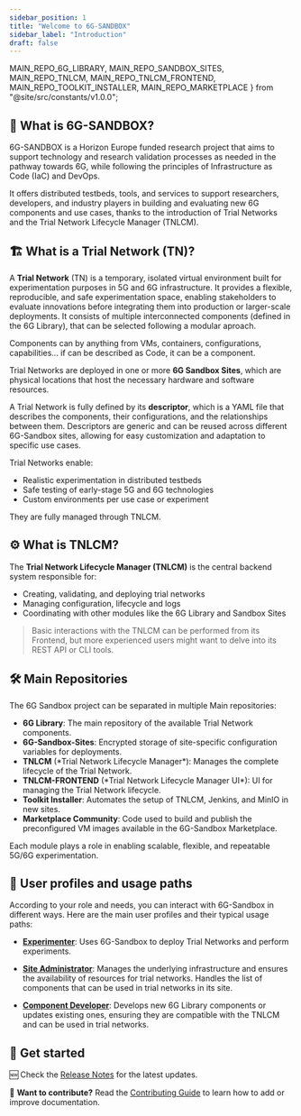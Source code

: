 ```yaml
---
sidebar_position: 1
title: "Welcome to 6G-SANDBOX"
sidebar_label: "Introduction"
draft: false
---
```


  MAIN_REPO_6G_LIBRARY,
  MAIN_REPO_SANDBOX_SITES,
  MAIN_REPO_TNLCM,
  MAIN_REPO_TNLCM_FRONTEND,
  MAIN_REPO_TOOLKIT_INSTALLER,
  MAIN_REPO_MARKETPLACE
} from "@site/src/constants/v1.0.0";

## :satellite: **What is 6G-SANDBOX?**

6G-SANDBOX is a Horizon Europe funded research project that aims to support technology and research validation processes as needed in the pathway towards 6G, 
while following the principles of Infrastructure as Code (IaC) and DevOps.

It offers distributed testbeds, tools, and services to support researchers, developers, and industry players in building and evaluating new 6G components and
use cases, thanks to the introduction of Trial Networks and the Trial Network Lifecycle Manager (TNLCM).


## :building_construction: **What is a Trial Network (TN)?**

A **Trial Network** (TN) is a temporary, isolated virtual environment built for experimentation purposes in 5G and 6G infrastructure.
It provides a flexible, reproducible, and safe experimentation space, enabling stakeholders to evaluate innovations before integrating them
into production or larger-scale deployments.
It consists of multiple interconnected components (defined in the <Link to={LIBRARY_REPO_URL}>6G Library</Link>), that can be selected following a modular aproach.

Components can by anything from VMs, containers, configurations, capabilities... if can be described as Code, it can be a component.

Trial Networks are deployed in one or more **6G Sandbox Sites**, which are physical locations that host the necessary hardware and software resources.

A Trial Network is fully defined by its **descriptor**, which is a YAML file that describes the components, their configurations, and the relationships between them.
Descriptors are generic and can be reused across different 6G-Sandbox sites, allowing for easy customization and adaptation to specific use cases.

Trial Networks enable:

- Realistic experimentation in distributed testbeds
- Safe testing of early-stage 5G and 6G technologies
- Custom environments per use case or experiment

They are fully managed through TNLCM.


## :gear: **What is TNLCM?**

The **Trial Network Lifecycle Manager (TNLCM)** is the central backend system responsible for:

- Creating, validating, and deploying trial networks
- Managing configuration, lifecycle and logs
- Coordinating with other modules like the 6G Library and Sandbox Sites

> Basic interactions with the TNLCM can be performed from its Frontend, but more experienced users might want to delve into its REST API or CLI tools.


## :hammer_and_wrench: **Main Repositories**

The 6G Sandbox project can be separated in multiple Main repositories:

- <Link to={MAIN_REPO_6G_LIBRARY} target="_blank"><strong>6G Library</strong></Link>: The main repository of the available Trial Network components.
- <Link to={MAIN_REPO_SANDBOX_SITES} target="_blank"><strong>6G-Sandbox-Sites</strong></Link>: Encrypted storage of site-specific configuration variables for deployments.
- <Link to={MAIN_REPO_TNLCM} target="_blank"><strong>TNLCM</strong> (*Trial Network Lifecycle Manager*)</Link>: Manages the complete lifecycle of the Trial Network.
- <Link to={MAIN_REPO_TNLCM_FRONTEND} target="_blank"><strong>TNLCM-FRONTEND</strong> (*Trial Network Lifecycle Manager UI*)</Link>: UI for managing the Trial Network lifecycle.
- <Link to={MAIN_REPO_TOOLKIT_INSTALLER} target="_blank"><strong>Toolkit Installer</strong></Link>: Automates the setup of TNLCM, Jenkins, and MinIO in new sites.
- <Link to={MAIN_REPO_MARKETPLACE} target="_blank"><strong>Marketplace Community</strong></Link>: Code used to build and publish the preconfigured VM images available in the 6G-Sandbox Marketplace.

Each module plays a role in enabling scalable, flexible, and repeatable 5G/6G experimentation.

## :busts_in_silhouette: **User profiles and usage paths**

According to your role and needs, you can interact with 6G-Sandbox in different ways. Here are the main user profiles and their typical usage paths:

- **[Experimenter](./experimenter/experimenter.mdx)**:
  Uses 6G-Sandbox to deploy Trial Networks and perform experiments.

- **[Site Administrator](./site_admin/site_admin.mdx)**:
  Manages the underlying infrastructure and ensures the availability of resources for trial networks. Handles the list of components that can be used in trial networks in its site. 

- **[Component Developer](./component_dev/component_dev.mdx)**:
  Develops new 6G Library components or updates existing ones, ensuring they are compatible with the TNLCM and can be used in trial networks.


## :rocket: **Get started**

:new:  Check the [Release Notes](./release-notes.mdx) for the latest updates.

:speech_balloon: **Want to contribute?** Read the [Contributing Guide](./contributing.mdx) to learn how to add or improve documentation.
